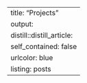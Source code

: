 ---
title: "Projects"
output:
  distill::distill_article:
    self_contained: false
urlcolor: blue
listing: posts
---